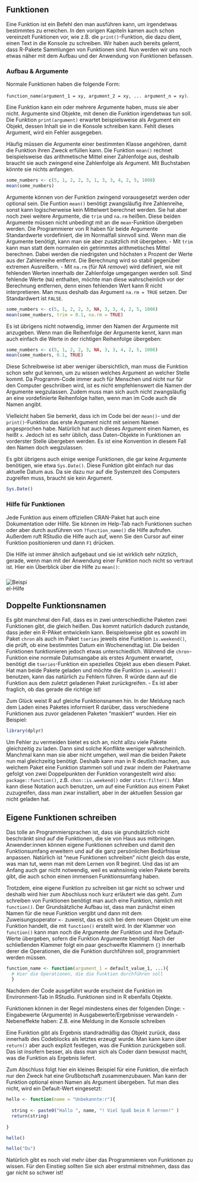## Funktionen

Eine Funktion ist ein Befehl den man ausführen kann, um irgendetwas bestimmtes zu erreichen. In den vorigen Kapiteln kamen auch schon vereinzelt Funktionen vor, wie z.B. die `print()`-Funktion, die dazu dient, einen Text in die Konsole zu schreiben. Wir haben auch bereits gelernt, dass R-Pakete Sammlungen von Funktionen sind. Nun werden wir uns noch etwas näher mit dem Aufbau und der Anwendung von Funktionen befassen.

### Aufbau & Argumente

Normale Funktionen haben die folgende Form:

`function_name(argument_1 = xy, argument_2 = xy, ... argument_n = xy)`. 

Eine Funktion kann ein oder mehrere Argumente haben, muss sie aber nicht. Argumente sind Objekte, mit denen die Funktion irgendetwas tun soll. Die Funktion `print(argument)` erwartet beispielsweise als Argument ein Objekt, dessen Inhalt sie in die Konsole schreiben kann. Fehlt dieses Argument, wird ein Fehler ausgegeben.

Häufig müssen die Argumente einer bestimmten Klasse angehören, damit die Funktion ihren Zweck erfüllen kann. Die Funktion `mean()` rechnet beispielsweise das arithmetische Mittel einer Zahlenfolge aus, deshalb braucht sie auch zwingend eine Zahlenfolge als Argument. Mit Buchstaben könnte sie nichts anfangen.

```r
some_numbers <- c(5, 1, 2, 2, 3, 1, 3, 3, 4, 2, 5, 1008)
mean(some_numbers)
```

Argumente können von der Funktion zwingend vorausgesetzt werden oder optional sein. Die Funtion `mean()` benötigt zwangsläufig ihre Zahlenreihe, sonst kann logischerweise kein Mittelwert berechnet werden. Sie hat aber noch zwei weitere Argumente, die `trim` und `na.rm` heißen. Diese beiden Argumente müssen nicht unbedingt mit an die `mean`-Funktion übergeben werden. Die Programmierer von R haben für beide Argumente Standardwerte vordefiniert, die im Normalfall sinnvoll sind. Wenn man die Argumente benötigt, kann man sie aber zusätzlich mit übergeben.
- Mit `trim` kann man statt dem normalen ein getrimmtes arithmetisches Mittel berechnen. Dabei werden die niedrigsten und höchsten x Prozent der Werte aus der Zahlenreihe entfernt. Die Berechnung wird so stabil gegenüber extremen Ausreißern.
- Mit `na.rm` (für *NA remove*) wird definiert, wie mit fehlenden Werten innerhalb der Zahlenfolge umgegangen werden soll. Sind fehlende Werte (`NA`) enthalten, möchte man diese wahrscheinlich vor der Berechnung entfernen, denn einen fehlenden Wert kann R nicht interpretieren. Man muss deshalb das Argument `na.rm = TRUE` setzen. Der Standardwert ist `FALSE`.

```r
some_numbers <- c(5, 1, 2, 2, 3, NA, 3, 3, 4, 2, 5, 1008)
mean(some_numbers, trim = 0.1, na.rm = TRUE)
```

Es ist übrigens nicht notwendig, immer den Namen der Argumente mit anzugeben. Wenn man die Reihenfolge der Argumente kennt, kann man auch einfach die Werte in der richtigen Reihenfolge übergeben:

```r
some_numbers <- c(5, 1, 2, 2, 3, NA, 3, 3, 4, 2, 5, 1008)
mean(some_numbers, 0.1, TRUE)
```
Diese Schreibweise ist aber weniger übersichtlich, man muss die Funktion schon sehr gut kennen, um zu wissen welches Argument an welcher Stelle kommt. Da Programm-Code immer auch für Menschen und nicht nur für den Computer geschriiben wird, ist es nicht empfehlenswert die Namen der Argumente wegzulassen. Zudem muss man sich auch nicht zwangsläufig an eine vordefinierte Reihenfolge halten, wenn man im Code auch die Namen angibt.

Vielleicht haben Sie bemerkt, dass ich im Code bei der `mean()`- und der `print()`-Funktion das erste Argument nicht mit seinem Namen angesprochen habe. Natürlich hat auch dieses Argument einen Namen, es heißt `x`. Jedoch ist es sehr üblich, dass Daten-Objekte in Funktionen an vorderster Stelle übergeben werden. Es ist eine Konvention in diesem Fall den Namen doch wegzulassen.

Es gibt übrigens auch einige wenige Funktionen, die gar keine Argumente benötigen, wie etwa `Sys.Date()`. Diese Funktion gibt einfach nur das aktuelle Datum aus. Da sie dazu nur auf die Systemzeit des Computers zugreifen muss, braucht sie kein Argument.

```r
Sys.Date()
```

### Hilfe für Funktionen

Jede Funktion aus einem offiziellen CRAN-Paket hat auch eine Dokumentation oder Hilfe. Sie können im Help-Tab nach Funktionen suchen oder aber durch ausführen von `?function_name()` die Hilfe aufrufen. Außerdem ruft RStudio die Hilfe auch auf, wenn Sie den Cursor auf einer Funktion positionieren und dann `F1` drücken.

Die Hilfe ist immer ähnlich aufgebaut und sie ist wirklich sehr nützlich, gerade, wenn man mit der Anwendung einer Funktion noch nicht so vertraut ist. Hier ein Überblick über die Hilfe zu `mean()`:

<img src="images/screenshot_help_function.png" alt="Beispiel-Hilfe" style="float:left;margin-bottom:25px;margin-top:10px;margin-right:500px">


## Doppelte Funktionsnamen
Es gibt manchmal den Fall, dass es in zwei unterschiedliche Paketen zwei Funktionen gibt, die gleich heißen. Das kommt natürlich dadurch zustande, dass jeder ein R-PAket entwickeln kann. Beispielsweise gibt es sowohl im Paket `chron` als auch im Paket `tseries` jeweils eine Funktion `ìs.weekend()`, die prüft, ob eine bestimmtes Datum ein Wochenendtag ist. Die beiden Funktionen funktionieren jedoch etwas unterschiedlich. Während die `chron`-Funktion eine normale Datumsangabe als erstes Argument erwartet, benötigt die `tseries`-Funktion ein spezielles Objekt aus eben diesem Paket. Hat man beide Pakete geladen und möchte die Funktion `ìs.weekend()` benutzen, kann das natürlich zu Fehlern führen. R würde dann auf die Funktion aus dem zuletzt geladenen Paket zurückgreifen. - Es ist aber fraglich, ob das gerade die richtige ist! 

Zum Glück weist R auf gleiche Funktionsnamen hin. In der Meldung nach dem Laden eines Paketes informiert R darüber, dass verschiedene Funktionen aus zuvor geladenen Paketen "maskiert" wurden. Hier ein Beispiel:

```r
library(dplyr)
```

Um Fehler zu vermeiden bietet es sich an, nicht allzu viele Pakete gleichzeitig zu laden. Dann sind solche Konflikte weniger wahrscheinlich. Manchmal kann man sie aber nicht umgehen, weil man die beiden Pakete nun mal gleichzeitig benötigt. Deshalb kann man in R deutlich machen, aus welchem Paket eine Funktion stammen soll und zwar indem der Paketname gefolgt von zwei Doppelpunkten der Funktion vorangestellt wird also: `package::function()`, z.B. `chon::is.weekend()` oder `stats:filter()`. Man kann diese Notation auch benutzen, um auf eine Funktion aus einem Paket zuzugreifen, dass man zwar installiert, aber in der aktuellen Session gar nicht geladen hat.


## Eigene Funktionen schreiben

Das tolle an Programmiersprachen ist, dass sie grundsätzlich nicht beschränkt sind auf die Funktionen, die sie von Haus aus mitbringen. Anwender:innen können eigene Funktionen schreiben und damit den Funktionsumfang erweitern und auf die ganz persönlichen Bedürfnisse anpassen. Natürlich ist "neue Funktionen schreiben" nicht gleich das erste, was man tut, wenn man mit dem Lernen von R beginnt. Und das ist am Anfang auch gar nicht notwendig, weil es wahnsinnig vielen Pakete bereits gibt, die auch schon einen immensen Funktionsumfang haben.

Trotzdem, eine eigene Funktion zu schreiben ist gar nicht so schwer und deshalb wird hier zum Abschluss noch kurz erläutert wie das geht. Zum schreiben von Funktionen benötigt man auch eine Funktion, nämlich mit `function()`. Der Grundsätzliche Aufbau ist, dass man zunächst einen Namen für die neue Funktion vergibt und dann mit dem Zuweisungsoperator `<-` zuweist, das es sich bei dem neuen Objekt um eine Funktion handelt, die mit `function()` erstellt wird. In der Klammer von `function()` kann man noch die Argumente der Funktion und ihre Default-Werte übergeben, sofern die Funktion Argumente benötigt. Nach der schließenden Klammer folgt ein paar geschweifte Klammern `{}` innerhalb derer die Operationen, die die Funktion durchführen soll, programmiert werden müssen. 


```r
function_name <- function(argument_1 = default_value_1, ...){
  # Hier die Operationen, die die Funktion durchführen soll
  }
```

Nachdem der Code ausgeführt wurde erscheint die Funktion im Environment-Tab in RStudio. Funktionen sind in R ebenfalls Objekte.

Funktionen können in der Regel mindestens eines der folgenden Dinge:
- Eingabewerte (Argumente) in Ausgabewerte/Ergebnisse verwandeln
- Nebeneffekte haben: Z.B. eine Meldung in die Konsole schreiben

Eine Funktion gibt als Ergebnis standradmäßig das Objekt zurück, dass innerhalb des Codeblocks als letztes erzeugt wurde. Man kann kann über `return()` aber auch explizit festlegen, was die Funktion zurückgeben soll. Das ist insofern besser, als dass man sich als Coder dann bewusst macht, was die Funktion als Ergebnis liefert.

Zum Abschluss folgt hier ein kleines Beispiel für eine Funktion, die einfach nur den Zweck hat eine Grußbotschaft zusammenzubauen. Man kann der Funktion optional einen Namen als Argument übergeben. Tut man dies nicht, wird ein Default-Wert eingesetzt:
```r
hello <- function(name = "Unbekannte:r"){
  
  string <- paste0("Hallo ", name, "! Viel Spaß beim R lernen!" )
  return(string)
  
}
```

```r
hello()
```

```r
hello("Du")
```
Natürlich gibt es noch viel mehr über das Programmieren von Funktionen zu wissen. Für den Einstieg sollten Sie sich aber erstmal mitnehmen, dass das gar nicht so schwer ist!
